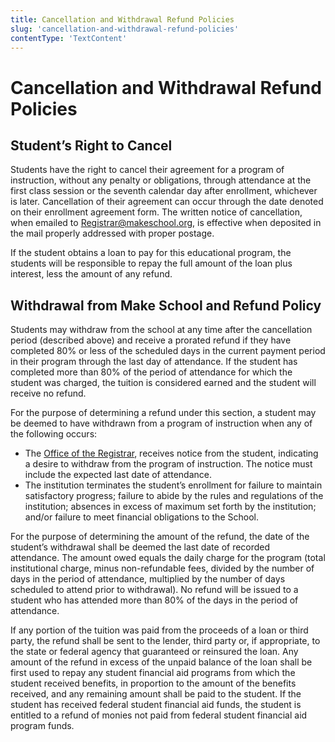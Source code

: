 ```yaml
---
title: Cancellation and Withdrawal Refund Policies
slug: 'cancellation-and-withdrawal-refund-policies'
contentType: 'TextContent'
---
```


# Cancellation and Withdrawal Refund Policies

## Student’s Right to Cancel

Students have the right to cancel their agreement for a program of instruction, without any penalty
or obligations, through attendance at the first class session or the seventh calendar day after
enrollment, whichever is later. Cancellation of their agreement can occur through the date denoted
on their enrollment agreement form. The written notice of cancellation, when emailed to
[Registrar@makeschool.org](mailto:Registrar@makeschool.com), is effective when deposited in the mail
properly addressed with proper postage.

If the student obtains a loan to pay for this educational program, the students will be responsible
to repay the full amount of the loan plus interest, less the amount of any refund.

## Withdrawal from Make School and Refund Policy

Students may withdraw from the school at any time after the cancellation period (described above)
and receive a prorated refund if they have completed 80% or less of the scheduled days in the
current payment period in their program through the last day of attendance. If the student has
completed more than 80% of the period of attendance for which the student was charged, the tuition
is considered earned and the student will receive no refund.

For the purpose of determining a refund under this section, a student may be deemed to have
withdrawn from a program of instruction when any of the following occurs:

- The [Office of the Registrar](mailto:registrar@makeschool.org), receives notice from the student,
  indicating a desire to withdraw from the program of instruction. The notice must include the
  expected last date of attendance.
- The institution terminates the student’s enrollment for failure to maintain satisfactory progress;
  failure to abide by the rules and regulations of the institution; absences in excess of maximum
  set forth by the institution; and/or failure to meet financial obligations to the School.

For the purpose of determining the amount of the refund, the date of the student’s withdrawal shall
be deemed the last date of recorded attendance. The amount owed equals the daily charge for the
program (total institutional charge, minus non-refundable fees, divided by the number of days in the
period of attendance, multiplied by the number of days scheduled to attend prior to withdrawal). No
refund will be issued to a student who has attended more than 80% of the days in the period of
attendance.

If any portion of the tuition was paid from the proceeds of a loan or third party, the refund shall
be sent to the lender, third party or, if appropriate, to the state or federal agency that
guaranteed or reinsured the loan. Any amount of the refund in excess of the unpaid balance of the
loan shall be first used to repay any student financial aid programs from which the student received
benefits, in proportion to the amount of the benefits received, and any remaining amount shall be
paid to the student. If the student has received federal student financial aid funds, the student is
entitled to a refund of monies not paid from federal student financial aid program funds.
